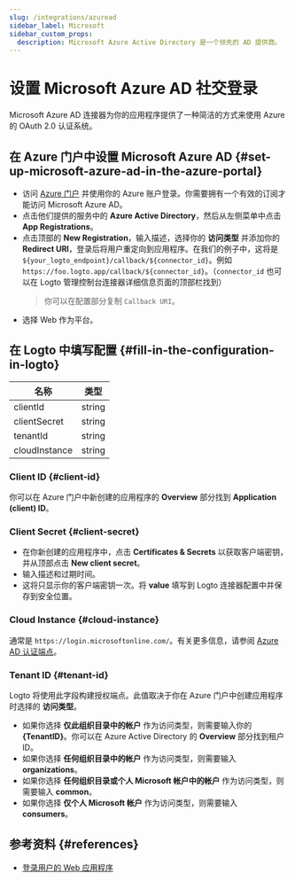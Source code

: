 ```yaml
---
slug: /integrations/azuread
sidebar_label: Microsoft
sidebar_custom_props:
  description: Microsoft Azure Active Directory 是一个领先的 AD 提供商。
---
```



# 设置 Microsoft Azure AD 社交登录

Microsoft Azure AD 连接器为你的应用程序提供了一种简洁的方式来使用 Azure 的 OAuth 2.0 认证系统。

<GuideTip />

## 在 Azure 门户中设置 Microsoft Azure AD \{#set-up-microsoft-azure-ad-in-the-azure-portal}

- 访问 [Azure 门户](https://portal.azure.com/#home) 并使用你的 Azure 账户登录。你需要拥有一个有效的订阅才能访问 Microsoft Azure AD。
- 点击他们提供的服务中的 **Azure Active Directory**，然后从左侧菜单中点击 **App Registrations**。
- 点击顶部的 **New Registration**，输入描述，选择你的 **访问类型** 并添加你的 **Redirect URI**，登录后将用户重定向到应用程序。在我们的例子中，这将是 `${your_logto_endpoint}/callback/${connector_id}`。例如 `https://foo.logto.app/callback/${connector_id}`。（`connector_id` 也可以在 Logto 管理控制台连接器详细信息页面的顶部栏找到）
  > 你可以在配置部分复制 `Callback URI`。
- 选择 Web 作为平台。

## 在 Logto 中填写配置 \{#fill-in-the-configuration-in-logto}

| 名称          | 类型   |
| ------------- | ------ |
| clientId      | string |
| clientSecret  | string |
| tenantId      | string |
| cloudInstance | string |

### Client ID \{#client-id}

你可以在 Azure 门户中新创建的应用程序的 **Overview** 部分找到 **Application (client) ID**。

### Client Secret \{#client-secret}

- 在你新创建的应用程序中，点击 **Certificates & Secrets** 以获取客户端密钥，并从顶部点击 **New client secret**。
- 输入描述和过期时间。
- 这将只显示你的客户端密钥一次。将 **value** 填写到 Logto 连接器配置中并保存到安全位置。

### Cloud Instance \{#cloud-instance}

通常是 `https://login.microsoftonline.com/`。有关更多信息，请参阅 [Azure AD 认证端点](https://learn.microsoft.com/en-us/azure/active-directory/develop/authentication-national-cloud#azure-ad-authentication-endpoints)。

### Tenant ID \{#tenant-id}

Logto 将使用此字段构建授权端点。此值取决于你在 Azure 门户中创建应用程序时选择的 **访问类型**。

- 如果你选择 **仅此组织目录中的帐户** 作为访问类型，则需要输入你的 **\{TenantID}**。你可以在 Azure Active Directory 的 **Overview** 部分找到租户 ID。
- 如果你选择 **任何组织目录中的帐户** 作为访问类型，则需要输入 **organizations**。
- 如果你选择 **任何组织目录或个人 Microsoft 帐户中的帐户** 作为访问类型，则需要输入 **common**。
- 如果你选择 **仅个人 Microsoft 帐户** 作为访问类型，则需要输入 **consumers**。

## 参考资料 \{#references}

- [登录用户的 Web 应用程序](https://docs.microsoft.com/en-us/azure/active-directory/develop/scenario-web-app-sign-user-overview)
